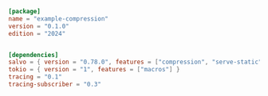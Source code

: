 
```toml  title="compression/Cargo.toml"
[package]
name = "example-compression"
version = "0.1.0"
edition = "2024"


[dependencies]
salvo = { version = "0.78.0", features = ["compression", "serve-static"] }
tokio = { version = "1", features = ["macros"] }
tracing = "0.1"
tracing-subscriber = "0.3"

```